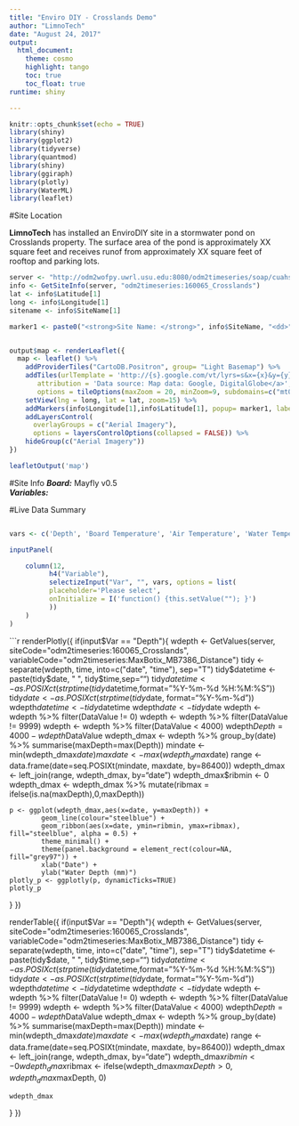 ```yaml
---
title: "Enviro DIY - Crosslands Demo"
author: "LimnoTech"
date: "August 24, 2017"
output: 
  html_document:
    theme: cosmo
    highlight: tango
    toc: true
    toc_float: true
runtime: shiny

---
```


```r
knitr::opts_chunk$set(echo = TRUE)
library(shiny)
library(ggplot2)
library(tidyverse)
library(quantmod)
library(shiny)
library(ggiraph)
library(plotly)
library(WaterML)
library(leaflet)

```





#Site Location

**LimnoTech** has installed an EnviroDIY site in a stormwater pond on Crosslands property. The surface area of the pond is approximately XX square feet and receives runof from approximately XX square feet of rooftop and parking lots. 

```r

server <- "http://odm2wofpy.uwrl.usu.edu:8080/odm2timeseries/soap/cuahsi_1_0/.wsdl"
info <- GetSiteInfo(server, "odm2timeseries:160065_Crosslands")
lat <- info$Latitude[1]
long <- info$Longitude[1]
sitename <- info$SiteName[1]


```


```r

marker1 <- paste0("<strong>Site Name: </strong>", info$SiteName, "<dd>", "<strong>Number of Variables: </strong>", dim(info)[1], "<dd>", "<strong>Organization: </strong>", info$organization)


output$map <- renderLeaflet({
  map <- leaflet() %>%
    addProviderTiles("CartoDB.Positron", group= "Light Basemap") %>%
    addTiles(urlTemplate = 'http://{s}.google.com/vt/lyrs=s&x={x}&y={y}&z={z}',
       attribution = 'Data source: Map data: Google, DigitalGlobe</a>', 
       options = tileOptions(maxZoom = 20, minZoom=9, subdomains=c("mt0", "mt1", "mt2", "mt3")), group="Aerial Imagery") %>%
    setView(lng = long, lat = lat, zoom=15) %>%
    addMarkers(info$Longitude[1],info$Latitude[1], popup= marker1, label=info$SiteName) %>%
    addLayersControl(
      overlayGroups = c("Aerial Imagery"), 
      options = layersControlOptions(collapsed = FALSE)) %>%
    hideGroup(c("Aerial Imagery"))
})

leafletOutput('map')

``` 


#Site Info
***Board:*** Mayfly v0.5 <br>
***Variables:***


#Live Data Summary

```r



```


```r

vars <- c('Depth', 'Board Temperature', 'Air Temperature', 'Water Temperature')

inputPanel(

    column(12,
          h4("Variable"),
          selectizeInput("Var", "", vars, options = list(
          placeholder='Please select',
          onInitialize = I('function() {this.setValue(""); }')
          ))
    )
)


```




```r

renderPlotly({
  if(input$Var == "Depth"){
    wdepth <- GetValues(server, siteCode="odm2timeseries:160065_Crosslands", variableCode="odm2timeseries:MaxBotix_MB7386_Distance")
    tidy <- separate(wdepth, time, into=c("date", "time"), sep="T")
    tidy$datetime <- paste(tidy$date, " ", tidy$time,sep="")
    tidy$datetime <- as.POSIXct(strptime(tidy$datetime,format="%Y-%m-%d %H:%M:%S"))
    tidy$date <- as.POSIXct(strptime(tidy$date, format="%Y-%m-%d"))
    wdepth$datetime <- tidy$datetime
    wdepth$date <- tidy$date
    wdepth <- wdepth %>% filter(DataValue != 0)
    wdepth <- wdepth %>% filter(DataValue != 9999)
    wdepth <- wdepth %>% filter(DataValue < 4000) 
    wdepth$Depth = 4000 - wdepth$DataValue
    wdepth_dmax <- wdepth %>% group_by(date) %>% summarise(maxDepth=max(Depth))
    mindate <- min(wdepth_dmax$date)
    maxdate <- max(wdepth_dmax$date)
    range <- data.frame(date=seq.POSIXt(mindate, maxdate, by=86400))
    wdepth_dmax <- left_join(range, wdepth_dmax, by="date")
    wdepth_dmax$ribmin <- 0
    wdepth_dmax <- wdepth_dmax %>% mutate(ribmax = ifelse(is.na(maxDepth),0,maxDepth))

    p <- ggplot(wdepth_dmax,aes(x=date, y=maxDepth)) + 
            geom_line(colour="steelblue") +
            geom_ribbon(aes(x=date, ymin=ribmin, ymax=ribmax), fill="steelblue", alpha = 0.5) +
            theme_minimal() + 
            theme(panel.background = element_rect(colour=NA, fill="grey97")) + 
            xlab("Date") + 
            ylab("Water Depth (mm)")
    plotly_p <- ggplotly(p, dynamicTicks=TRUE)
    plotly_p
  }
})

renderTable({
  if(input$Var == "Depth"){
    wdepth <- GetValues(server, siteCode="odm2timeseries:160065_Crosslands", variableCode="odm2timeseries:MaxBotix_MB7386_Distance")
    tidy <- separate(wdepth, time, into=c("date", "time"), sep="T")
    tidy$datetime <- paste(tidy$date, " ", tidy$time,sep="")
    tidy$datetime <- as.POSIXct(strptime(tidy$datetime,format="%Y-%m-%d %H:%M:%S"))
    tidy$date <- as.POSIXct(strptime(tidy$date, format="%Y-%m-%d"))
    wdepth$datetime <- tidy$datetime
    wdepth$date <- tidy$date
    wdepth <- wdepth %>% filter(DataValue != 0)
    wdepth <- wdepth %>% filter(DataValue != 9999)
    wdepth <- wdepth %>% filter(DataValue < 4000) 
    wdepth$Depth = 4000 - wdepth$DataValue
    wdepth_dmax <- wdepth %>% group_by(date) %>% summarise(maxDepth=max(Depth))
    mindate <- min(wdepth_dmax$date)
    maxdate <- max(wdepth_dmax$date)
    range <- data.frame(date=seq.POSIXt(mindate, maxdate, by=86400))
    wdepth_dmax <- left_join(range, wdepth_dmax, by="date")
    wdepth_dmax$ribmin <- 0
    wdepth_dmax$ribmax <- ifelse(wdepth_dmax$maxDepth>0,wdepth_dmax$maxDepth, 0)

    wdepth_dmax
  }
})















